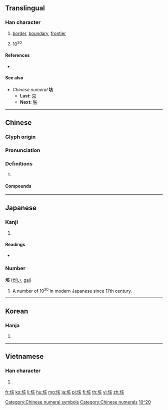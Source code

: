 {{also|陔}}
==Translingual==

===Han character===
{{Han char|rn=32|rad=土|as=06|sn=9|four=40182|canj=GYVO|ids=⿰土亥}}

# [[border]], [[boundary]], [[frontier]]
# {{lb|mul|mathematics}} 10<sup>20</sup>

====References====
* {{Han ref|kx=0227.400|dkj=05040|dj=0463.260|hdz=10441.130|uh=5793|ud=22419|bh=ABB2|bd=43954}}

====See also====
* ''Chinese numeral'' '''垓 '''
** '''Last:''' [[京]]
** '''Next:''' [[秭]]

[[Category:Chinese numeral symbols]]
[[Category:Chinese numerals]]

----

==Chinese==
{{zh-forms}}

===Glyph origin===
{{Han etym}}

===Pronunciation===
{{zh-pron
|m=gāi
|c=goi1
|mc=y
|oc=y
|cat=
}}

===Definitions===
{{zh-hanzi}}

# {{rfdef|zh}}

====Compounds====
{{zh-der|九垓|八垓|半垓|垓下|垓下歌|垓前|垓埏|垓心|垓極|大會垓|鬧垓垓}}

----

==Japanese==

===Kanji===
{{ja-kanji|grade=|rs=土06}}

# {{defn|lang=ja|sort=土06}}

====Readings====
* {{ja-readings|on=[[がい]] (''gai''), [[かい]] (''kai'')|kun=[[はて]] (''hate'')}}

===Number===
'''垓''' ([[がい]], [[gai]])

# A number of 10<sup>20</sup> in modern Japanese since 17th century.

[[Category:Japanese numeral symbols|10^20]]

----

==Korean==

===Hanja===
{{ko-hanja|hangeul=해|rv=hae|mr=hae}}

# {{defn|lang=ko|sort=土06}}

----

==Vietnamese==

===Han character===
{{vi-hantu|[[cai]], [[gay]], [[gây]]|rs=土06}}

# {{defn|lang=vi|sort=土06}}

[[fr:垓]]
[[ko:垓]]
[[li:垓]]
[[hu:垓]]
[[mg:垓]]
[[ja:垓]]
[[pl:垓]]
[[fi:垓]]
[[th:垓]]
[[vi:垓]]
[[zh:垓]]